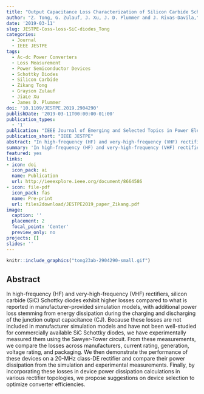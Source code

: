 ```yaml
---
title: "Output Capacitance Loss Characterization of Silicon Carbide Schottky Diodes"
author: "Z. Tong, G. Zulauf, J. Xu, J. D. Plummer and J. Rivas-Davila,"
date: '2019-03-11'
slug: JESTPE-Coss-loss-SiC-diodes_Tong
categories:
  - Journal
  - IEEE JESTPE
tags: 
  - Ac-dc Power Converters
  - Loss Measurement
  - Power Semiconductor Devices
  - Schottky Diodes
  - Silicon Carbide
  - Zikang Tong
  - Grayson Zulauf
  - JiaLe Xu
  - James D. Plummer
doi: '10.1109/JESTPE.2019.2904290'
publishDate: '2019-03-11T00:00:00-01:00'
publication_types:
  - '1'
publication: "IEEE Journal of Emerging and Selected Topics in Power Electronics"
publication_short: "IEEE JESTPE"
abstract: "In high-frequency (HF) and very-high-frequency (VHF) rectifiers, silicon carbide (SiC) Schottky diodes exhibit higher losses compared to what is reported in manufacturer-provided simulation models, with additional power loss stemming from energy dissipation during the charging and discharging of the junction output capacitance (CJ). Because these losses are not included in manufacturer simulation models and have not been well-studied for commercially available SiC Schottky diodes, we have experimentally measured them using the Sawyer-Tower circuit. From these measurements, we compare the losses across manufacturers, current rating, generation, voltage rating, and packaging. We then demonstrate the performance of these devices on a 20-MHz class-DE rectifier and compare their power dissipation from the simulation and experimental measurements. Finally, by incorporating these losses in device power dissipation calculations in various rectifier topologies, we propose suggestions on device selection to optimize converter efficiencies."
summary: 'In high-frequency (HF) and very-high-frequency (VHF) rectifiers, silicon carbide (SiC) Schottky diodes exhibit higher losses compared to what is reported in manufacturer-provided simulation models, with additional power loss stemming from energy dissipation during the charging and discharging of the junction output capacitance (CJ). Here, we compare measured losses across manufacturers, current rating, generation, voltage rating, and packaging of variouis SiC Schottkey diodes.'
featured: yes
links:
- icon: doi
  icon_pack: ai
  name: Publication
  url: http://ieeexplore.ieee.org/document/8664586
- icon: file-pdf
  icon_pack: fas
  name: Pre-print
  url: files2download/JESTPE2019_paper_Zikang.pdf
image:
  caption: ''
  placement: 2
  focal_point: 'Center'
  preview_only: no
projects: []
slides: ''
---
```



```r
knitr::include_graphics("tong23ab-2904290-small.gif")
```

## Abstract 

In high-frequency (HF) and very-high-frequency (VHF) rectifiers, silicon carbide (SiC) Schottky diodes exhibit higher losses compared to what is reported in manufacturer-provided simulation models, with additional power loss stemming from energy dissipation during the charging and discharging of the junction output capacitance (CJ). Because these losses are not included in manufacturer simulation models and have not been well-studied for commercially available SiC Schottky diodes, we have experimentally measured them using the Sawyer-Tower circuit. From these measurements, we compare the losses across manufacturers, current rating, generation, voltage rating, and packaging. We then demonstrate the performance of these devices on a 20-MHz class-DE rectifier and compare their power dissipation from the simulation and experimental measurements. Finally, by incorporating these losses in device power dissipation calculations in various rectifier topologies, we propose suggestions on device selection to optimize converter efficiencies.